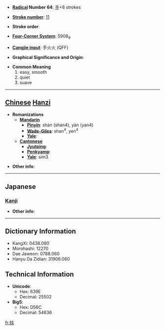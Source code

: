* '''[[Wiktionary:Chinese radical index| Radical]] Number 64''': [[Wiktionary:Chinese radical index 手|手]]+8 strokes

* '''[[Wiktionary:Chinese total strokes index|Stroke number]]''': [[Wiktionary:Chinese total strokes index 11|11]]

* '''Stroke order''': 

* '''[[Wiktionary:Chinese four corner index|Four-Corner System]]''': 5908<sub>9</sub>

* '''[[Wiktionary:Chinese Cangjie index|Cangjie input]]''': 手火火 (QFF)

* '''Graphical Significance and Origin''': 

* '''Common Meaning'''
*#easy, smooth
*# quiet
*# suave


----

== [[Chinese]] [[Hanzi]] ==

* '''Romanizations'''
** '''[[Mandarin]]'''
*** '''[[Pinyin]]''': shàn (shan4), yàn (yan4)
*** '''[[Wade-Giles]]''': shan<sup>4</sup>, yen<sup>4</sup>
*** '''[[Yale]]''': 
** '''[[Cantonese]]'''
*** '''[[Jyutping]]''':
*** '''[[Penkyamp]]''': 
*** '''[[Yale]]''': sim3

* '''Other info''': 

----

==Japanese==
===[[Kanji]]===
{{kanji|on readings=[[えん]] (en), [[せん]] (sen)
|kun readings=[[のべる]] (noberu)
}}

* '''Other info''':  

----

== Dictionary Information ==

* KangXi: 0438.080
* Morohashi: 12270
* Dae Jaweon: 0788.060
* Hanyu Da Zidian: 31906.060

== Technical Information ==

* '''Unicode''':
** Hex: 639E
** Decimal: 25502
* '''Big5''':
** Hex: D56C
** Decimal: 54636

[[fr:掞]]